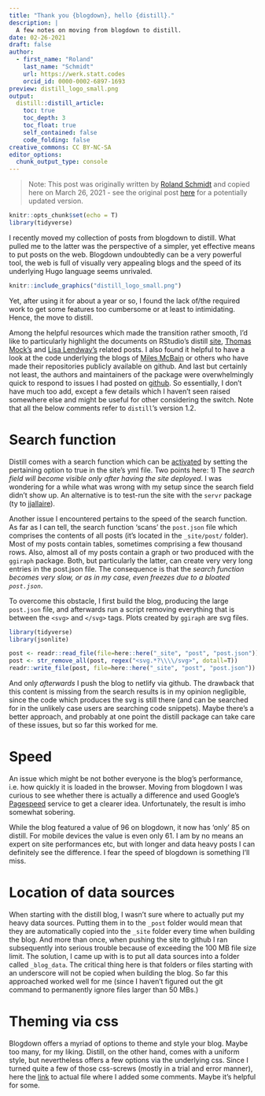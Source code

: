 ```yaml
---
title: "Thank you {blogdown}, hello {distill}."
description: |
  A few notes on moving from blogdown to distill.
date: 02-26-2021
draft: false
author:
  - first_name: "Roland"
    last_name: "Schmidt"
    url: https://werk.statt.codes
    orcid_id: 0000-0002-6897-1693
preview: distill_logo_small.png
output:
  distill::distill_article:
    toc: true
    toc_depth: 3
    toc_float: true
    self_contained: false
    code_folding: false
creative_commons: CC BY-NC-SA
editor_options:
  chunk_output_type: console
---
```


> Note: This post was originally written by [Roland Schmidt](https://twitter.com/zoowalk) and copied here on March 26, 2021 - see the original post [here](https://werk.statt.codes/post/2021-02-24-hellodistill/) for a potentially updated version.

```r
knitr::opts_chunk$set(echo = T)
library(tidyverse)
```

I recently moved my collection of posts from blogdown to distill. What pulled me to the latter was the perspective of a simpler, yet effective means to put posts on the web. Blogdown undoubtedly can be a very powerful tool, the web is full of visually very appealing blogs and the speed of its underlying Hugo language seems unrivaled.

<aside>
```r
knitr::include_graphics("distill_logo_small.png")
```
</aside>

Yet, after using it for about a year or so, I found the lack of/the required work to get some features too cumbersome or at least to intimidating. Hence, the move to distill.

Among the helpful resources which made the transition rather smooth, I'd like to particularly highlight the documents on RStudio's distill [site](https://rstudio.github.io/distill/){target="_blank"}, [Thomas Mock's](https://themockup.blog/posts/2020-08-01-building-a-blog-with-distill/){target="_blank"} and [Lisa Lendway's](https://lisalendway.netlify.app/posts/2020-12-09-buildingdistill/){target="_blank"} related posts. I also found it helpful to have a look at the code underlying the blogs of [Miles McBain](https://milesmcbain.xyz/){target="_blank"} or others who have made their repositories publicly available on github. And last but certainly not least, the authors and maintainers of the package were overwhelmingly quick to respond to issues I had posted on [github](https://github.com/rstudio/distill){target="_blank"}. So essentially, I don't have much too add, except a few details which I haven't seen raised somewhere else and might be useful for other considering the switch. Note that all the below comments refer to `distill`'s version 1.2.



# Search function
Distill comes with a search function which can be [activated](https://rstudio.github.io/distill/blog.html#site-search){target="_blank"} by setting the pertaining option to true in the site's yml file. Two points here:
1) The *search field will become visible only after having the site deployed*. I was wondering for a while what was wrong with my setup since the search field didn't show up. An alternative is to test-run the site with the `servr` package (ty to [jjallaire](https://github.com/rstudio/distill/issues/264){target="_blank"}).

Another issue I encountered pertains to the speed of the search function. As far as I can tell, the search function 'scans' the `post.json` file which comprises the contents of all posts (it's located in the `_site/post/` folder). Most of my posts contain tables, sometimes comprising a few thousand rows. Also, almost all of my posts contain a graph or two produced with the `ggiraph` package. Both, but particularly the latter, can create very very long entries in the post.json file. The consequence is that the *search function becomes very slow, or as in my case, even freezes due to a bloated `post.json`*.

To overcome this obstacle, I first build the blog, producing the large `post.json` file, and afterwards run a script removing everything that is between the `<svg>` and `</svg>` tags. Plots created by `ggiraph` are svg files.

```r
library(tidyverse)
library(jsonlite)

post <- readr::read_file(file=here::here("_site", "post", "post.json"))
post <- str_remove_all(post, regex("<svg.*?\\\\/svg>", dotall=T))
readr::write_file(post, file=here::here("_site", "post", "post.json"))
```

And only *afterwards* I push the blog to netlify via github. The drawback that this content is missing from the search results is in my opinion negligible, since the code which produces the svg is still there (and can be searched for in the unlikely case users are searching code snippets). Maybe there's a better approach, and probably at one point the distill package can take care of these issues, but so far this worked for me.

# Speed
An issue which might be not bother everyone is the blog's performance, i.e. how quickly it is loaded in the browser. Moving from blogdown I was curious to see whether there is actually a difference and used Google's [Pagespeed](https://developers.google.com/speed/pagespeed/insights/){target="_blank"} service to get a clearer idea. Unfortunately, the result is imho somewhat sobering.

While the blog featured a value of 96 on blogdown, it now has 'only' 85 on distill. For mobile devices the value is even only 61. I am by no  means an expert on site performances etc, but with longer and data heavy posts I can definitely see the difference. I fear the speed of blogdown is something I'll miss.

# Location of data sources
When starting with the distill blog, I wasn't sure where to actually put my heavy data sources. Putting them in to the `_post` folder would mean that they are automatically copied into the `_site` folder every time when building the blog. And more than once, when pushing the site to github I ran subsequently into serious trouble because of exceeding the 100 MB file size limit. The solution, I came up with is to put all data sources into a folder called `_blog_data`. The critical thing here is that folders or files starting with an underscore will not be copied when building the blog. So far this approached worked well for me (since I haven't figured out the git command to permanently ignore files larger than 50 MBs.)

# Theming via css
Blogdown offers a myriad of options to theme and style your blog. Maybe too many, for my liking. Distill, on the other hand, comes with a uniform style, but nevertheless offers a few options via the underlying css. Since I turned quite a few of those css-screws (mostly in a trial and error manner), here the [link](https://github.com/werkstattcodes/distill_clean/blob/master/theme.css){target="_blank"} to actual file where I added some comments. Maybe it's helpful for some.


